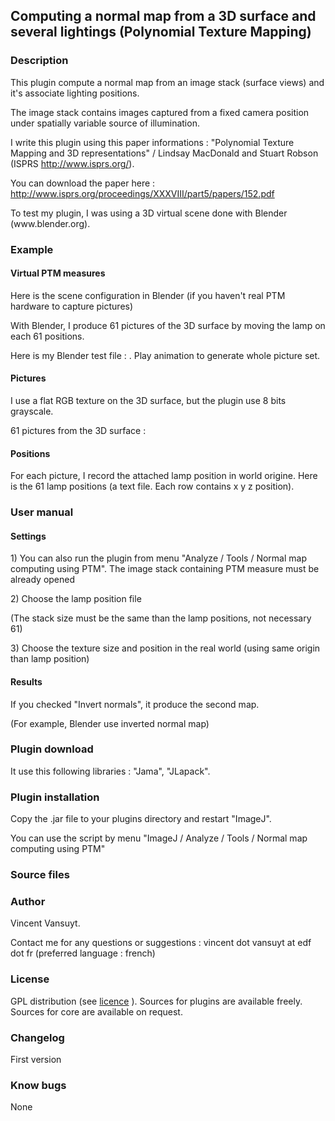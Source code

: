 == Computing a normal map from a 3D surface and several lightings (Polynomial Texture Mapping)==

===Description===

This plugin compute a normal map from an image stack (surface views) and it's associate lighting positions.

The image stack contains images captured from a fixed camera position under spatially variable source of illumination.

I write this plugin using this paper informations : "Polynomial Texture Mapping and 3D representations" / Lindsay MacDonald and Stuart Robson (ISPRS http://www.isprs.org/). 

You can download the paper here : http://www.isprs.org/proceedings/XXXVIII/part5/papers/152.pdf

To test my plugin, I was using a 3D virtual scene done with Blender (www.blender.org).


===Example===

====Virtual PTM measures====

Here is the scene configuration in Blender (if you haven't real PTM hardware to capture pictures)

{{:plugin:stacks:normal_map_computing_using_ptm:Configuration_scene_test.png?500|Virtual scene for testing}}

With Blender, I produce 61 pictures of the 3D surface by moving the lamp on each 61 positions.

Here is my Blender test file : {{:plugin:stacks:normal_map_computing_using_ptm:blender_test_ptm_v02.zip|}}. Play animation to generate whole picture set.

====Pictures====

I use a flat RGB texture on the 3D surface, but the plugin use 8 bits grayscale.

{{:plugin:stacks:normal_map_computing_using_ptm:Vue_de_la_surface_texturee.png?250|Colored view}}

61 pictures from the 3D surface :

{{:plugin:stacks:normal_map_computing_using_ptm:frame_ptm_61_x7.jpg?500|The 61 captured pictures}}

====Positions====

For each picture, I record the attached lamp position in world origine. Here is the 61 lamp positions (a text file. Each row contains x y z position).

{{:plugin:stacks:normal_map_computing_using_ptm:tab_lamp_positions.txt|}}
===User manual===

====Settings====

1) You can also run the plugin from menu "Analyze / Tools / Normal map computing using PTM". The image stack containing PTM measure must be already opened

{{:plugin:stacks:normal_map_computing_using_ptm:appel_script.png?800|Plugin calling}}

2) Choose the lamp position file

{{:plugin:stacks:normal_map_computing_using_ptm:choix_position_lampes.png?800|Lamp positions}}

(The stack size must be the same than the lamp positions, not necessary 61)

3) Choose the texture size and position in the real world (using same origin than lamp position)

{{:plugin:stacks:normal_map_computing_using_ptm:choix_dimension_de_la_texture.png?1000|Texture size setting}}

====Results====

If you checked "Invert normals", it produce the second map.

{{:plugin:stacks:normal_map_computing_using_ptm:normal_map.png?400|Normal map}}
{{:plugin:stacks:normal_map_computing_using_ptm:normal_map_inverse.png?400|Inverted normal map}}

(For example, Blender use inverted normal map)

===Plugin download===

{{:plugin:stacks:normal_map_computing_using_ptm:normal_map_computing_using_ptm_v1_00.jar|}}

It use this following libraries : "Jama", "JLapack".

===Plugin installation===

Copy the .jar file to your plugins directory and restart "ImageJ".

You can use the script by menu "ImageJ / Analyze / Tools / Normal map computing using PTM"


===Source files===

{{:plugin:stacks:normal_map_computing_using_ptm:normal_map_computing_using_ptm_src_v1_00.zip|}}
===Author===

Vincent Vansuyt.

Contact me for any questions or suggestions : vincent dot vansuyt at edf dot fr (preferred language : french)


===License===

GPL distribution (see [[http://www.gnu.org/licenses/|licence]] ). Sources for plugins are available freely. Sources for core are available on request.


===Changelog===

First version

===Know bugs===

None
